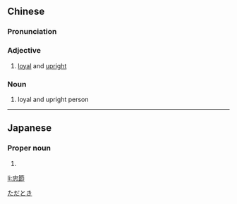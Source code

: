 {{also|忠节}}
==Chinese==
{{zh-forms|s=忠节}}

===Pronunciation===
{{zh-pron
|m=zhōngjié
|cat=a,n
}}

===Adjective===
{{zh-adj}}

# {{lb|zh|literary}} [[loyal]] and [[upright]]

===Noun===
{{zh-noun}}

# {{lb|zh|literary}} loyal and upright person

----

==Japanese==
{{ja-kanjitab|忠|節}}

===Proper noun===
{{ja-pos|proper|ただとき}}

# {{given name|male|lang=ja}}

[[Category:Japanese male given names|ただとき]]

[[li:忠節]]